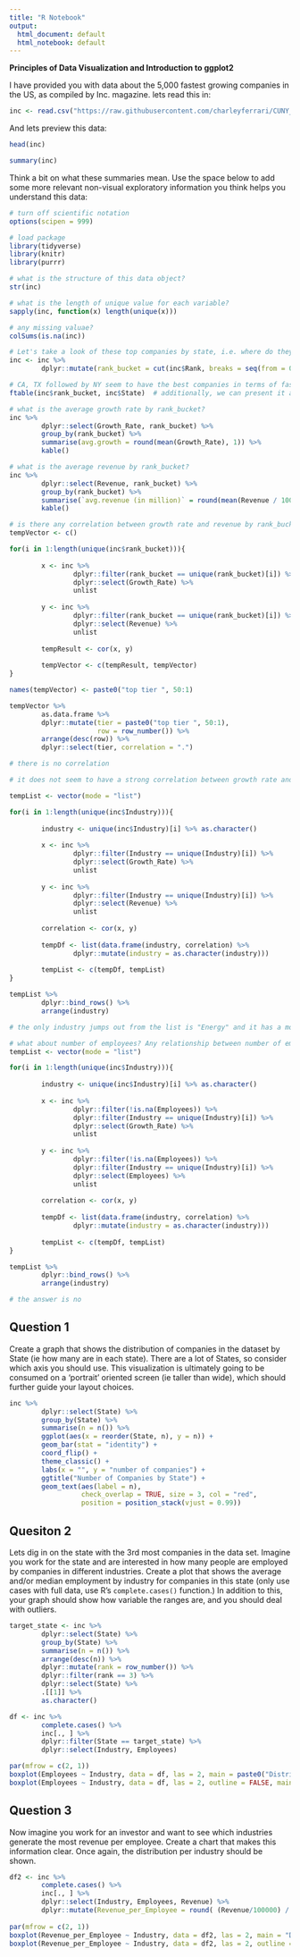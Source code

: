 ```yaml
---
title: "R Notebook"
output:
  html_document: default
  html_notebook: default
---
```


**Principles of Data Visualization and Introduction to ggplot2**

I have provided you with data about the 5,000 fastest growing companies in the US, as compiled by Inc. magazine. lets read this in:

```r

inc <- read.csv("https://raw.githubusercontent.com/charleyferrari/CUNY_DATA_608/master/module1/Data/inc5000_data.csv", header= TRUE)

```

And lets preview this data:

```r

head(inc)

```
```r

summary(inc)

```

Think a bit on what these summaries mean. Use the space below to add some more relevant non-visual exploratory information you think helps you understand this data:

```r
# turn off scientific notation
options(scipen = 999)

# load package
library(tidyverse)
library(knitr)
library(purrr)

# what is the structure of this data object?
str(inc)

# what is the length of unique value for each variable?
sapply(inc, function(x) length(unique(x)))

# any missing valuae?
colSums(is.na(inc))

# Let's take a look of these top companies by state, i.e. where do they locate?
inc <- inc %>%
        dplyr::mutate(rank_bucket = cut(inc$Rank, breaks = seq(from = 0, to = length(inc$Rank), by = 100), labels = paste0("top ", 1:50, " tier")))  # cut by every 100 companies

# CA, TX followed by NY seem to have the best companies in terms of fastest growth rate
ftable(inc$rank_bucket, inc$State)  # additionally, we can present it as heatmap
```

```r
# what is the average growth rate by rank_bucket?
inc %>% 
        dplyr::select(Growth_Rate, rank_bucket) %>%
        group_by(rank_bucket) %>%
        summarise(avg.growth = round(mean(Growth_Rate), 1)) %>%
        kable()

# what is the average revenue by rank_bucket?
inc %>% 
        dplyr::select(Revenue, rank_bucket) %>%
        group_by(rank_bucket) %>%
        summarise(`avg.revenue (in million)` = round(mean(Revenue / 1000000), 1)) %>%  # divided by million
        kable()

# is there any correlation between growth rate and revenue by rank_bucket?
tempVector <- c()

for(i in 1:length(unique(inc$rank_bucket))){
        
        x <- inc %>% 
                dplyr::filter(rank_bucket == unique(rank_bucket)[i]) %>%
                dplyr::select(Growth_Rate) %>% 
                unlist
        
        y <- inc %>% 
                dplyr::filter(rank_bucket == unique(rank_bucket)[i]) %>%
                dplyr::select(Revenue) %>% 
                unlist
        
        tempResult <- cor(x, y)
        
        tempVector <- c(tempResult, tempVector)
}

names(tempVector) <- paste0("top tier ", 50:1)

tempVector %>% 
        as.data.frame %>%
        dplyr::mutate(tier = paste0("top tier ", 50:1),
                      row = row_number()) %>%
        arrange(desc(row)) %>%
        dplyr::select(tier, correlation = ".")

# there is no correlation
```

```r
# it does not seem to have a strong correlation between growth rate and revenue by rank, perhaps it makes more sense to look at the relationship by industry segment

tempList <- vector(mode = "list")

for(i in 1:length(unique(inc$Industry))){
        
        industry <- unique(inc$Industry)[i] %>% as.character()
        
        x <- inc %>% 
                dplyr::filter(Industry == unique(Industry)[i]) %>%
                dplyr::select(Growth_Rate) %>% 
                unlist
        
        y <- inc %>% 
                dplyr::filter(Industry == unique(Industry)[i]) %>%
                dplyr::select(Revenue) %>% 
                unlist
        
        correlation <- cor(x, y)
        
        tempDf <- list(data.frame(industry, correlation) %>%
                dplyr::mutate(industry = as.character(industry)))
        
        tempList <- c(tempDf, tempList)
}

tempList %>%
        dplyr::bind_rows() %>%
        arrange(industry)

# the only industry jumps out from the list is "Energy" and it has a modest positive correlation between growth and revenue (and it is statistically significant, i.e. cor.test(inc$Growth_Rate[inc$Industry == "Energy"], inc$Revenue[inc$Industry == "Energy"]), p-value < .000000)
```

```r
# what about number of employees? Any relationship between number of employees and growth by industry?
tempList <- vector(mode = "list")

for(i in 1:length(unique(inc$Industry))){
        
        industry <- unique(inc$Industry)[i] %>% as.character()
        
        x <- inc %>% 
                dplyr::filter(!is.na(Employees)) %>%
                dplyr::filter(Industry == unique(Industry)[i]) %>%
                dplyr::select(Growth_Rate) %>% 
                unlist
        
        y <- inc %>% 
                dplyr::filter(!is.na(Employees)) %>%
                dplyr::filter(Industry == unique(Industry)[i]) %>%
                dplyr::select(Employees) %>% 
                unlist
        
        correlation <- cor(x, y)
        
        tempDf <- list(data.frame(industry, correlation) %>%
                dplyr::mutate(industry = as.character(industry)))
        
        tempList <- c(tempDf, tempList)
}

tempList %>%
        dplyr::bind_rows() %>%
        arrange(industry)

# the answer is no
```
## Question 1

Create a graph that shows the distribution of companies in the dataset by State (ie how many are in each state). There are a lot of States, so consider which axis you should use. This visualization is ultimately going to be consumed on a 'portrait' oriented screen (ie taller than wide), which should further guide your layout choices.

```r

inc %>%
        dplyr::select(State) %>%
        group_by(State) %>%
        summarise(n = n()) %>%
        ggplot(aes(x = reorder(State, n), y = n)) +
        geom_bar(stat = "identity") +
        coord_flip() +
        theme_classic() +
        labs(x = "", y = "number of companies") +
        ggtitle("Number of Companies by State") + 
        geom_text(aes(label = n),
                  check_overlap = TRUE, size = 3, col = "red",
                  position = position_stack(vjust = 0.99))

```

## Quesiton 2

Lets dig in on the state with the 3rd most companies in the data set. Imagine you work for the state and are interested in how many people are employed by companies in different industries. Create a plot that shows the average and/or median employment by industry for companies in this state (only use cases with full data, use R's `complete.cases()` function.) In addition to this, your graph should show how variable the ranges are, and you should deal with outliers.

```r

target_state <- inc %>%
        dplyr::select(State) %>%
        group_by(State) %>%
        summarise(n = n()) %>%
        arrange(desc(n)) %>%
        dplyr::mutate(rank = row_number()) %>%
        dplyr::filter(rank == 3) %>%
        dplyr::select(State) %>%
        .[[1]] %>%
        as.character()

df <- inc %>%
        complete.cases() %>% 
        inc[., ] %>% 
        dplyr::filter(State == target_state) %>%
        dplyr::select(Industry, Employees)

par(mfrow = c(2, 1))
boxplot(Employees ~ Industry, data = df, las = 2, main = paste0("Distribution of Number of Employees by Industries in ", target_state), xlab = "")
boxplot(Employees ~ Industry, data = df, las = 2, outline = FALSE, main = paste0("Distribution of Number of Employees by Industries in ", target_state, " (outliners removed)"), xlab = "")

```

## Question 3

Now imagine you work for an investor and want to see which industries generate the most revenue per employee. Create a chart that makes this information clear. Once again, the distribution per industry should be shown.

```r

df2 <- inc %>%
        complete.cases() %>% 
        inc[., ] %>% 
        dplyr::select(Industry, Employees, Revenue) %>%
        dplyr::mutate(Revenue_per_Employee = round( (Revenue/100000) / Employees, 0 ))
        
par(mfrow = c(2, 1))
boxplot(Revenue_per_Employee ~ Industry, data = df2, las = 2, main = "Distribution of Revenue per Employee by Industries", xlab = "", ylab = "Revenue in $100k")
boxplot(Revenue_per_Employee ~ Industry, data = df2, las = 2, outline = FALSE, main = "Distribution of Revenue per Employee by Industries (outliners removed)", xlab = "", ylab = "Revenue in $100k")

```

